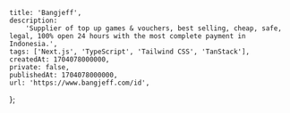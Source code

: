     title: 'Bangjeff',
    description:
        'Supplier of top up games & vouchers, best selling, cheap, safe, legal, 100% open 24 hours with the most complete payment in Indonesia.',
    tags: ['Next.js', 'TypeScript', 'Tailwind CSS', 'TanStack'],
    createdAt: 1704078000000,
    private: false,
    publishedAt: 1704078000000,
    url: 'https://www.bangjeff.com/id',
};
